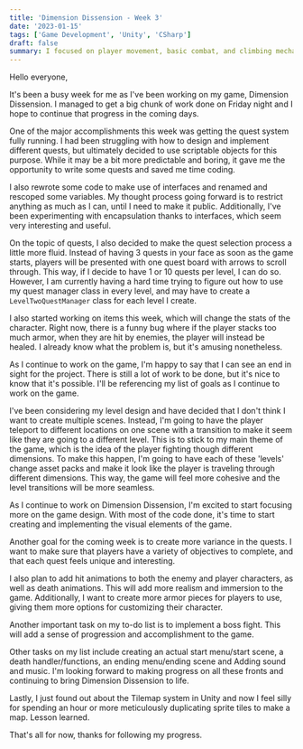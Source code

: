 ```yaml
---
title: 'Dimension Dissension - Week 3'
date: '2023-01-15'
tags: ['Game Development', 'Unity', 'CSharp']
draft: false
summary: I focused on player movement, basic combat, and climbing mechanics.
---
```


Hello everyone,

It's been a busy week for me as I've been working on my game, Dimension Dissension. I managed to get a big chunk of work done on Friday night and I hope to continue that progress in the coming days.

One of the major accomplishments this week was getting the quest system fully running. I had been struggling with how to design and implement different quests, but ultimately decided to use scriptable objects for this purpose. While it may be a bit more predictable and boring, it gave me the opportunity to write some quests and saved me time coding.

I also rewrote some code to make use of interfaces and renamed and rescoped some variables. My thought process going forward is to restrict anything as much as I can, until I need to make it public. Additionally, I've been experimenting with encapsulation thanks to interfaces, which seem very interesting and useful.

On the topic of quests, I also decided to make the quest selection process a little more fluid. Instead of having 3 quests in your face as soon as the game starts, players will be presented with one quest board with arrows to scroll through. This way, if I decide to have 1 or 10 quests per level, I can do so. However, I am currently having a hard time trying to figure out how to use my quest manager class in every level, and may have to create a `LevelTwoQuestManager` class for each level I create.

I also started working on items this week, which will change the stats of the character. Right now, there is a funny bug where if the player stacks too much armor, when they are hit by enemies, the player will instead be healed. I already know what the problem is, but it's amusing nonetheless.

As I continue to work on the game, I'm happy to say that I can see an end in sight for the project. There is still a lot of work to be done, but it's nice to know that it's possible. I'll be referencing my list of goals as I continue to work on the game.

I've been considering my level design and have decided that I don't think I want to create multiple scenes. Instead, I'm going to have the player teleport to different locations on one scene with a transition to make it seem like they are going to a different level. This is to stick to my main theme of the game, which is the idea of the player fighting though different dimensions. To make this happen, I'm going to have each of these 'levels' change asset packs and make it look like the player is traveling through different dimensions. This way, the game will feel more cohesive and the level transitions will be more seamless.

As I continue to work on Dimension Dissension, I'm excited to start focusing more on the game design. With most of the code done, it's time to start creating and implementing the visual elements of the game.

Another goal for the coming week is to create more variance in the quests. I want to make sure that players have a variety of objectives to complete, and that each quest feels unique and interesting.

I also plan to add hit animations to both the enemy and player characters, as well as death animations. This will add more realism and immersion to the game. Additionally, I want to create more armor pieces for players to use, giving them more options for customizing their character.

Another important task on my to-do list is to implement a boss fight. This will add a sense of progression and accomplishment to the game.

Other tasks on my list include creating an actual start menu/start scene, a death handler/functions, an ending menu/ending scene and Adding sound and music. I'm looking forward to making progress on all these fronts and continuing to bring Dimension Dissension to life.

Lastly, I just found out about the Tilemap system in Unity and now I feel silly for spending an hour or more meticulously duplicating sprite tiles to make a map. Lesson learned.

That's all for now, thanks for following my progress.
